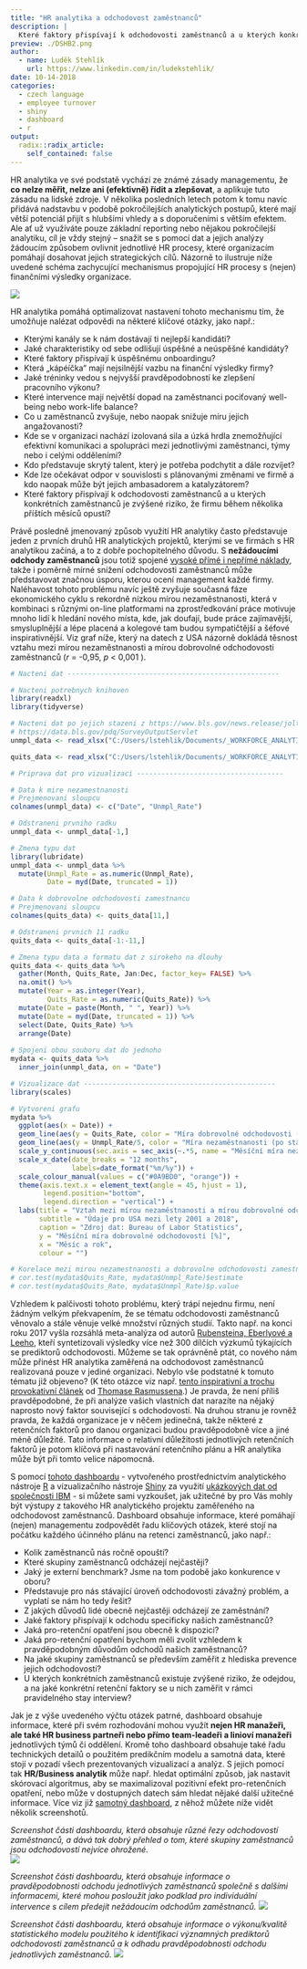 ```yaml
---
title: "HR analytika a odchodovost zaměstnanců"
description: |
  Které faktory přispívají k odchodovosti zaměstnanců a u kterých konkrétních zaměstnanců je zvýšené riziko, že firmu během několika příštích měsíců opustí? Na tyto otázky se čím dál tím více firem snaží odpovědět pomocí analýzy dat o svých vlastních zaměstnancích. V tomto článku se prostřednictvím analytického nástroje R a vizualizačního nástroje Shiny podíváme, jak může být tento druh HR analytického projektu pro organizace užitečný.  
preview: ./DSHB2.png
author:
  - name: Luděk Stehlík
    url: https://www.linkedin.com/in/ludekstehlik/
date: 10-14-2018
categories:
  - czech language
  - employee turnover
  - shiny
  - dashboard
  - r
output:
  radix::radix_article:
    self_contained: false
---
```


HR analytika ve své podstatě vychází ze známé zásady managementu, že **co nelze měřit, nelze ani (efektivně) řídit a zlepšovat**, a aplikuje tuto zásadu na lidské zdroje. V několika posledních letech potom k tomu navíc přidává nadstavbu v podobě pokročilejších analytických postupů, které mají větší potenciál přijít s hlubšími vhledy a s doporučeními s větším efektem. Ale ať už využíváte pouze základní reporting nebo nějakou pokročilejší analytiku, cíl je vždy stejný – snažit se s pomocí dat a jejich analýzy žádoucím způsobem ovlivnit jednotlivé HR procesy, které organizacím pomáhají dosahovat jejich strategických cílů. Názorně to ilustruje níže uvedené schéma zachycující mechanismus propojující HR procesy s (nejen) finančními výsledky organizace. 

<img src="./HR_Value_Chain.png">

HR analytika pomáhá optimalizovat nastavení tohoto mechanismu tím, že umožňuje nalézat odpovědi na některé klíčové otázky, jako např.:

* Kterými kanály se k nám dostávají ti nejlepší kandidáti?
* Jaké charakteristiky od sebe odlišují úspěšné a neúspěšné kandidáty? 
* Které faktory přispívají k úspěšnému onboardingu? 
* Která „kápéíčka“ mají nejsilnější vazbu na finanční výsledky firmy? 
* Jaké tréninky vedou s nejvyšší pravděpodobností ke zlepšení pracovního výkonu?
* Které intervence mají největší dopad na zaměstnanci pociťovaný well-being nebo work-life balance? 
* Co u zaměstnanců zvyšuje, nebo naopak snižuje míru jejich angažovanosti?
* Kde se v organizaci nachází izolovaná sila a úzká hrdla znemožňující efektivní komunikaci a spolupráci mezi jednotlivými zaměstnanci, týmy nebo i celými odděleními? 
* Kdo představuje skrytý talent, který je potřeba podchytit a dále rozvíjet?  
* Kde lze očekávat odpor v souvislosti s plánovanými změnami ve firmě a kdo naopak může být jejich ambasadorem a katalyzátorem?
* Které faktory přispívají k odchodovosti zaměstnanců a u kterých konkrétních zaměstnanců je zvýšené riziko, že firmu během několika příštích měsíců opustí?

Právě posledně jmenovaný způsob využití HR analytiky často představuje jeden z prvních druhů HR analytických projektů, kterými se ve firmách s HR analytikou začíná, a to z dobře pochopitelného důvodu. S **nežádoucími odchody zaměstnanců** jsou totiž spojené [vysoké přímé i nepřímé náklady](http://login.bersin.com/uploadedFiles/021517-calculating-true-cost-voluntary-turnover.pdf), takže i poměrně mírné snížení odchodovosti zaměstnanců může představovat značnou úsporu, kterou ocení management každé firmy. Naléhavost tohoto problému navíc ještě zvyšuje současná fáze ekonomického cyklu s rekordně nízkou mírou nezaměstnanosti, která v kombinaci s různými on-line platformami na zprostředkování práce motivuje mnoho lidí k hledání nového místa, kde, jak doufají, bude práce zajímavější, smysluplnější a lépe placená a kolegové tam budou sympatičtější a šéfové inspirativnější. Viz graf níže, který na datech z USA názorně dokládá těsnost vztahu mezi mírou nezaměstnanosti a mírou dobrovolné odchodovosti zaměstnanců (*r* = -0,95, *p* < 0,001 ).

```r
# Nacteni dat ----------------------------------------------------

# Nacteni potrebnych knihoven
library(readxl)
library(tidyverse)

# Nacteni dat po jejich stazeni z https://www.bls.gov/news.release/jolts.t18.htm , resp. 
# https://data.bls.gov/pdq/SurveyOutputServlet
unmpl_data <- read_xlsx("C:/Users/lstehlik/Documents/_WORKFORCE_ANALYTICS/People_Analytics_Blog/_posts/2018-10-14-hr-analytika-a-odchodovost-zamstnanc/BLS_Unemployment_Rates.xlsx", sheet = "Unemployment Rate", col_names = TRUE)

quits_data <- read_xlsx("C:/Users/lstehlik/Documents/_WORKFORCE_ANALYTICS/People_Analytics_Blog/_posts/2018-10-14-hr-analytika-a-odchodovost-zamstnanc/BLS_Quits_Rates.xlsx")

# Priprava dat pro vizualizaci ------------------------------------

# Data k mire nezamestnanosti
# Prejmenovani sloupcu
colnames(unmpl_data) <- c("Date", "Unmpl_Rate")

# Odstraneni prvniho radku
unmpl_data <- unmpl_data[-1,]

# Zmena typu dat
library(lubridate)
unmpl_data <- unmpl_data %>%
  mutate(Unmpl_Rate = as.numeric(Unmpl_Rate),
         Date = myd(Date, truncated = 1))

# Data k dobrovolne odchodovosti zamestnancu
# Prejmenovani sloupcu
colnames(quits_data) <- quits_data[11,]

# Odstraneni prvnich 11 radku
quits_data <- quits_data[-1:-11,]

# Zmena typu data a formatu dat z sirokeho na dlouhy
quits_data <- quits_data %>%
  gather(Month, Quits_Rate, Jan:Dec, factor_key= FALSE) %>%
  na.omit() %>%
  mutate(Year = as.integer(Year),
         Quits_Rate = as.numeric(Quits_Rate)) %>%
  mutate(Date = paste(Month, " ", Year)) %>%
  mutate(Date = myd(Date, truncated = 1)) %>%
  select(Date, Quits_Rate) %>%
  arrange(Date)
  
# Spojeni obou souboru dat do jednoho
mydata <- quits_data %>%
  inner_join(unmpl_data, on = "Date")

# Vizualizace dat -----------------------------------------------
library(scales)

# Vytvoreni grafu
mydata %>%
  ggplot(aes(x = Date)) +
  geom_line(aes(y = Quits_Rate, color = "Míra dobrovolné odchodovosti (po statistickém odstranění sezónní komponenty)"), size = 1.5) +
  geom_line(aes(y = Unmpl_Rate/5, color = "Míra nezaměstnanosti (po statistickém odstranění sezónní komponenty)"), size = 1.5) +
  scale_y_continuous(sec.axis = sec_axis(~.*5, name = "Měsíční míra nezaměstnanosti [%]")) +
  scale_x_date(date_breaks = "12 months",
               labels=date_format("%m/%y")) +
  scale_colour_manual(values = c("#0A9BD0", "orange")) +
  theme(axis.text.x = element_text(angle = 45, hjust = 1),
        legend.position="bottom", 
        legend.direction = "vertical") +
  labs(title = "Vztah mezi mírou nezaměstnanosti a mírou dobrovolné odchodovosti",
       subtitle = "Údaje pro USA mezi lety 2001 a 2018",
       caption = "Zdroj dat: Bureau of Labor Statistics",
       y = "Měsíční míra dobrovolné odchodovosti [%]",
       x = "Měsíc a rok",
       colour = "")

# Korelace mezi mirou nezamestnanosti a dobrovolne odchodovosti zamestnancu
# cor.test(mydata$Quits_Rate, mydata$Unmpl_Rate)$estimate
# cor.test(mydata$Quits_Rate, mydata$Unmpl_Rate)$p.value
```

Vzhledem k palčivosti tohoto problému, který trápí nejednu firmu, není žádným velkým překvapením, že se tématu odchodovosti zaměstnanců věnovalo a stále věnuje velké množství různých studií. Takto např. na konci roku 2017 vyšla rozsáhlá meta-analýza od autorů [Rubensteina, Eberlyové a Leeho](https://onlinelibrary.wiley.com/doi/abs/10.1111/peps.12226), kteří syntetizovali výsledky více než 300 dílčích výzkumů týkajících se prediktorů odchodovosti. Můžeme se tak oprávněně ptát, co nového nám může přinést HR analytika zaměřená na odchodovost zaměstnanců realizovaná pouze v jediné organizaci. Nebylo vše podstatné k tomuto tématu již objeveno? (K této otázce viz např. [tento inspirativní a trochu provokativní článek](https://www.linkedin.com/pulse/predicting-turnover-stating-bleedin-obvious-hedegaard-rasmussen/) od [Thomase Rasmussena](https://www.linkedin.com/in/thomas-hedegaard-rasmussen-9b26043/).) Je pravda, že není příliš pravděpodobné, že při analýze vašich vlastních dat narazíte na nějaký naprosto nový faktor související s odchodovostí. Na druhou stranu je rovněž pravda, že každá organizace je v něčem jedinečná, takže některé z retenčních faktorů pro danou organizaci budou pravděpodobně více a jiné méně důležité. Tato informace o relativní důležitosti jednotlivých retenčních faktorů je potom klíčová při nastavování retenčního plánu a HR analytika může být při tomto velice nápomocná.

S pomocí [tohoto dashboardu](https://aanalytics.shinyapps.io/turnover_analytics_dashboard/) - vytvořeného prostřednictvím analytického nástroje [R](https://www.r-project.org/) a vizualizačního nástroje [Shiny](https://shiny.rstudio.com/) za využití [ukázkových dat od společnosti IBM](https://www.ibm.com/communities/analytics/watson-analytics-blog/hr-employee-attrition/) - si můžete sami vyzkoušet, jak užitečné by pro Vás mohly být výstupy z takového HR analytického projektu zaměřeného na odchodovost zaměstnanců. Dashboard obsahuje informace, které pomáhají (nejen) managementu zodpovědět řadu klíčových otázek, které stojí na počátku každého účinného plánu na retenci zaměstnanců, jako např.:

* Kolik zaměstnanců nás ročně opouští?
* Které skupiny zaměstnanců odcházejí nejčastěji?
* Jaký je externí benchmark? Jsme na tom podobě jako konkurence v oboru?
* Představuje pro nás stávající úroveň odchodovosti závažný problém, a vyplatí se nám ho tedy řešit?
* Z jakých důvodů lidé obecně nejčastěji odcházejí ze zaměstnání?
* Jaké faktory přispívají k odchodu specificky našich zaměstnanců?
* Jaká pro-retenční opatření jsou obecně k dispozici?
* Jaká pro-retenční opatření bychom měli zvolit vzhledem k pravděpodobným důvodům odchodů našich zaměstnanců?  
* Na jaké skupiny zaměstnanců se především zaměřit z hlediska prevence jejich odchodovosti? 
* U kterých konkrétních zaměstnanců existuje zvýšené riziko, že odejdou, a na jaké konkrétní retenční faktory se u nich zaměřit v rámci pravidelného stay interview? 

Jak je z výše uvedeného výčtu otázek patrné, dashboard obsahuje informace, které při svém rozhodování mohou využít **nejen HR manažeři, ale také HR business partneři nebo přímo team-leadeři a linioví manažeři** jednotlivých týmů či oddělení. Kromě toho dashboard obsahuje také řadu technických detailů o použitém predikčním modelu a samotná data, které stojí v pozadí všech prezentovaných vizualizací a analýz. S jejich pomocí tak **HR/Business analytik** může např. hledat optimální způsob, jak nastavit skórovací algoritmus, aby se maximalizoval pozitivní efekt pro-retenčních opatření, nebo může v dostupných datech sám hledat nějaké další užitečné informace. Více viz již [samotný dashboard](https://aanalytics.shinyapps.io/turnover_analytics_dashboard/), z něhož můžete níže vidět několik screenshotů. 

*Screenshot části dashboardu, která obsahuje různé řezy odchodovostí zaměstnanců, a dává tak dobrý přehled o tom, které skupiny zaměstnanců jsou odchodovostí nejvíce ohrožené.*  
<img src="./DSHB1.png">

*Screenshot části dashboardu, která obsahuje informace o pravděpodobnosti odchodu jednotlivých zaměstnanců společně s dalšími informacemi, které mohou posloužit jako podklad pro individuální intervence s cílem předejít nežádoucím odchodům zaměstnanců.* 
<img src="./DSHB2.png">

*Screenshot části dashboardu, která obsahuje informace o výkonu/kvalitě statistického modelu použitého k identifikaci významných prediktorů odchodovosti zaměstnanců a k odhadu pravděpodobnosti odchodu jednotlivých zaměstnanců.* 
<img src="./DSHB3.png">

